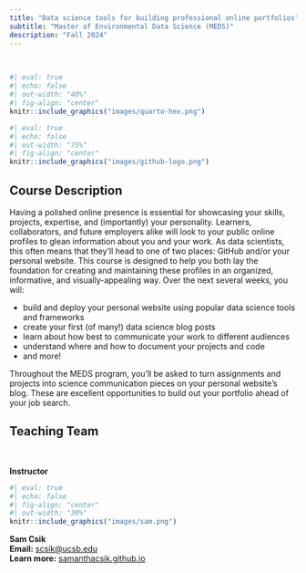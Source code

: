 ```yaml
---
title: "Data science tools for building professional online portfolios"
subtitle: "Master of Environmental Data Science (MEDS)"
description: "Fall 2024"
---
```


<br>

::: {.grid}
::: {.g-col-12 .g-col-md-6}
```r
#| eval: true
#| echo: false
#| out-width: "40%"
#| fig-align: "center"
knitr::include_graphics("images/quarto-hex.png")
```
:::

::: {.g-col-12 .g-col-md-6}
```r
#| eval: true
#| echo: false
#| out-width: "75%"
#| fig-align: "center"
knitr::include_graphics("images/github-logo.png")
```
:::
:::

## Course Description

Having a polished online presence is essential for showcasing your skills, projects, expertise, and (importantly) your personality. Learners, collaborators, and future employers alike will look to your public online profiles to glean information about you and your work. As data scientists, this often means that they’ll head to one of two places: GitHub and/or your personal website. This course is designed to help you both lay the foundation for creating and maintaining these profiles in an organized, informative, and visually-appealing way. Over the next several weeks, you will:

- build and deploy your personal website using popular data science tools and frameworks
- create your first (of many!) data science blog posts
- learn about how best to communicate your work to different audiences
- understand where and how to document your projects and code
- and more!

Throughout the MEDS program, you’ll be asked to turn assignments and projects into science communication pieces on your personal website’s blog. These are excellent opportunities to build out your portfolio ahead of your job search. 

## Teaching Team

<br>

::: {.grid}
::: {.g-col-12 .g-col-md-12}

::: {.center-text .body-text-l}
**Instructor**
:::

```r
#| eval: true 
#| echo: false
#| fig-align: "center"
#| out-width: "30%" 
knitr::include_graphics("images/sam.png")
```

::: {.center-text}
[**Sam Csik**]{.teal-text}  
**Email:** [scsik@ucsb.edu](mailto::scsik@ucsb.edu)  
**Learn more:** [samanthacsik.github.io](https://samanthacsik.github.io/)  
:::

:::
:::


